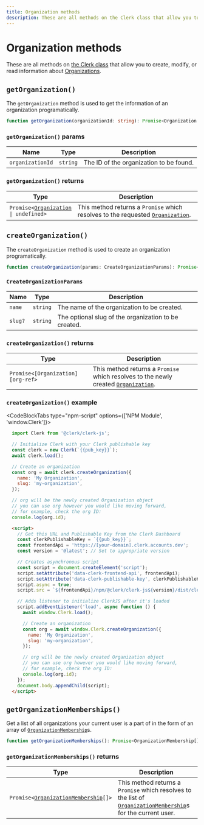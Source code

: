 ```yaml
---
title: Organization methods
description: These are all methods on the Clerk class that allow you to create, modify, or read information about Organizations.
---
```


# Organization methods

These are all methods on [the Clerk class](/docs/references/javascript/clerk/clerk) that allow you to create, modify, or read information about [Organizations](/docs/references/javascript/organization/organization).

## `getOrganization()`

The `getOrganization` method is used to get the information of an organization programatically.

```typescript
function getOrganization(organizationId: string): Promise<Organization | undefined>;
```

### `getOrganization()` params

| Name | Type | Description |
| --- | --- | --- |
| `organizationId` | `string` | The ID of the organization to be found. |

### `getOrganization()` returns

| Type | Description |
| --- | --- |
| <code>Promise\<[Organization][org-ref] \| undefined\></code> | This method returns a `Promise` which resolves to the requested [`Organization`][org-ref]. |

## `createOrganization()`

The `createOrganization` method is used to create an organization programatically.

```typescript
function createOrganization(params: CreateOrganizationParams): Promise<Organization>;
```

### `CreateOrganizationParams`

| Name | Type | Description |
| --- | --- | --- |
| `name` | `string` | The name of the organization to be created. |
| `slug?` | `string` | The optional slug of the organization to be created. |

### `createOrganization()` returns

| Type | Description |
| --- | --- |
| <code>Promise\<[Organization][org-ref\></code> | This method returns a `Promise` which resolves to the newly created [`Organization`][org-ref]. |

### `createOrganization()` example

<CodeBlockTabs type="npm-script" options={['NPM Module', 'window.Clerk']}>
```javascript filename="index.js" {7-24}
  import Clerk from '@clerk/clerk-js';

  // Initialize Clerk with your Clerk publishable key
  const clerk = new Clerk(`{{pub_key}}`);
  await clerk.load();

  // Create an organization
  const org = await clerk.createOrganization({
    name: 'My Organization',
    slug: 'my-organization',
  });

  // org will be the newly created Organization object
  // you can use org however you would like moving forward,
  // for example, check the org ID:
  console.log(org.id);
```

```html filename="index.html" {18-28}
  <script>
    // Get this URL and Publishable Key from the Clerk Dashboard
    const clerkPublishableKey = `{{pub_key}}`;
    const frontendApi = 'https://[your-domain].clerk.accounts.dev';
    const version = '@latest'; // Set to appropriate version

    // Creates asynchronous script
    const script = document.createElement('script');
    script.setAttribute('data-clerk-frontend-api', frontendApi);
    script.setAttribute('data-clerk-publishable-key', clerkPublishableKey);
    script.async = true;
    script.src = `${frontendApi}/npm/@clerk/clerk-js${version}/dist/clerk.browser.js`;

    // Adds listener to initialize ClerkJS after it's loaded
    script.addEventListener('load', async function () {
      await window.Clerk.load();

      // Create an organization
      const org = await window.Clerk.createOrganization({
        name: 'My Organization',
        slug: 'my-organization',
      });

      // org will be the newly created Organization object
      // you can use org however you would like moving forward,
      // for example, check the org ID:
      console.log(org.id);
    });
    document.body.appendChild(script);
  </script>
```
</CodeBlockTabs>

## `getOrganizationMemberships()`

Get a list of all organizations your current user is a part of in the form of an array of [`OrganizationMembership`][orgmem-ref]s.

```typescript
function getOrganizationMemberships(): Promise<OrganizationMembership[]>;
```

### `getOrganizationMemberships()` returns

| Type | Description |
| --- | --- |
| <code>Promise\<[OrganizationMembership][orgmem-ref][]\></code> | This method returns a `Promise` which resolves to the list of [`OrganizationMembership`][orgmem-ref]s for the current user. |

[org-ref]: /docs/references/javascript/organization/organization
[orgmem-ref]: /docs/references/javascript/organization-membership
